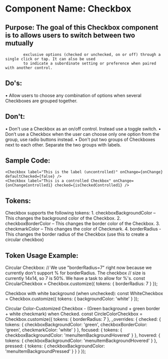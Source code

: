 # Component Name: Checkbox

## Purpose: The goal of this Checkbox component is to allows users to switch between two mutually
            exclusive options (checked or unchecked, on or off) through a single click or tap. It can also be used
            to indicate a subordinate setting or preference when paired with another control.

## Do's:
  •	Allow users to choose any combination of options when several Checkboxes are grouped together.

## Don't:
  •	Don't use a Checkbox as an on/off control. Instead use a toggle switch.
  •	Don’t use a Checkbox when the user can choose only one option from the group, use radio buttons instead.
  •	Don't put two groups of Checkboxes next to each other. Separate the two groups with labels.

## Sample Code:
    <Checkbox label="This is the label (uncontrolled)" onChange={onChange} defaultChecked={false} />
    <Checkbox label="This is a controlled Checkbox" onChange={onChangeControlled1} checked={isCheckedControlled1} />

## Tokens:
  Checkbox supports the following tokens:
    1.	checkboxBackgroundColor – This changes the background color of the Checkbox.
    2.	checkboxBorderColor – This changes the border color of the Checkbox.
    3.	checkmarkColor – This changes the color of Checkmark.
    4.  borderRadius - This changes the border radius of the Checkbox (use this to create a circular checkbox)

## Token Usage Example:
  Circular Checkbox:
    // We use "borderRadius=7" right now because we currently don't support % for borderRadius. The checkbox
    // size is currently 14x14, so 7 is 50%. We have a task to allow for %'s.
    const CircularCheckbox = Checkbox.customize({ tokens: { borderRadius: 7 } });

  Checkbox with white background (when unchecked):
    const WhiteCheckbox = Checkbox.customize({ tokens: { backgroundColor: 'white' } });

  Circular Color-Customized Checkbox - (Green background + green border + white checkmark) when Checked.
    const CircleColorCheckbox = Checkbox.customize({
      tokens: { borderRadius: 7 },
      _overrides: {
        checked: {
          tokens: {
            checkboxBackgroundColor: 'green',
            checkboxBorderColor: 'green',
            checkmarkColor: 'white'
          }
        },
        focused: { tokens: { checkboxBackgroundColor: 'menuItemBackgroundHovered' } },
        hovered: { tokens: { checkboxBackgroundColor: 'menuItemBackgroundHovered' } },
        pressed: { tokens: { checkboxBackgroundColor: 'menuItemBackgroundPressed' } }
      }
    });


